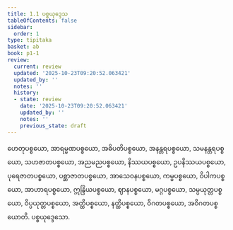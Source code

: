 ```yaml
---
title: 1.1 ပစ္စယုဒ္ဒေသ
tableOfContents: false
sidebar:
  order: 1
type: tipitaka
basket: ab
book: p1-1
review:
  current: review
  updated: '2025-10-23T09:20:52.063421'
  updated_by: ''
  notes: ''
  history:
  - state: review
    date: '2025-10-23T09:20:52.063421'
    updated_by: ''
    notes: ''
    previous_state: draft
---
```



<ReviewStatus review={frontmatter.review} showDetails={true} />

<HypothesisAnnotation frontmatter={frontmatter} />

<DynamicBreadcrumb />

<Division number="1" book="p1-1" e="ch" v="36" p="1">

<Paragraph number="2" book="p1-1">
ဟေတုပစ္စယော, အာရမ္မဏပစ္စယော, အဓိပတိပစ္စယော, အနန္တရပစ္စယော, သမနန္တရပစ္စယော, သဟဇာတပစ္စယော, အညမညပစ္စယော, နိဿယပစ္စယော, ဥပနိဿယပစ္စယော, ပုရေဇာတပစ္စယော, ပစ္ဆာဇာတပစ္စယော, အာသေဝနပစ္စယော, ကမ္မပစ္စယော, ဝိပါကပစ္စယော, အာဟာရပစ္စယော, ဣန္ဒြိယပစ္စယော, ဈာနပစ္စယော, မဂ္ဂပစ္စယော, သမ္ပယုတ္တပစ္စယော, ဝိပ္ပယုတ္တပစ္စယော, အတ္ထိပစ္စယော, နတ္ထိပစ္စယော, ဝိဂတပစ္စယော, အဝိဂတပစ္စယောတိ.

</Paragraph>
</Division>

<Paragraph number="3" type="center" book="p1-1">
ပစ္စယုဒ္ဒေသော.
</Paragraph>